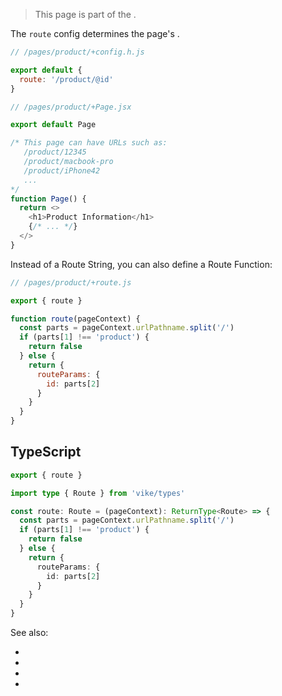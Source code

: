 
> This page is part of the <Link text="V1 design" href="/migration/v1-design" />.

The `route` config determines the page's <Link text="routing" href="/routing" />.

```js
// /pages/product/+config.h.js

export default {
  route: '/product/@id'
}
```

```js
// /pages/product/+Page.jsx

export default Page

/* This page can have URLs such as:
   /product/12345
   /product/macbook-pro
   /product/iPhone42
   ...
*/
function Page() {
  return <>
    <h1>Product Information</h1>
    {/* ... */}
  </>
}
```

Instead of a Route String, you can also define a Route Function:

```js
// /pages/product/+route.js

export { route }

function route(pageContext) {
  const parts = pageContext.urlPathname.split('/')
  if (parts[1] !== 'product') {
    return false
  } else {
    return {
      routeParams: {
        id: parts[2]
      }
    }
  }
}
```

## TypeScript

```ts
export { route }

import type { Route } from 'vike/types'

const route: Route = (pageContext): ReturnType<Route> => {
  const parts = pageContext.urlPathname.split('/')
  if (parts[1] !== 'product') {
    return false
  } else {
    return {
      routeParams: {
        id: parts[2]
      }
    }
  }
}
```

<HookTypeScriptHints hookTypeName="RouteSync" />

See also:
 - <Link href="/routing" />
 - <Link href="/route-string" />
 - <Link href="/route-function" />
 - <Link href="/filesystem-routing" />
